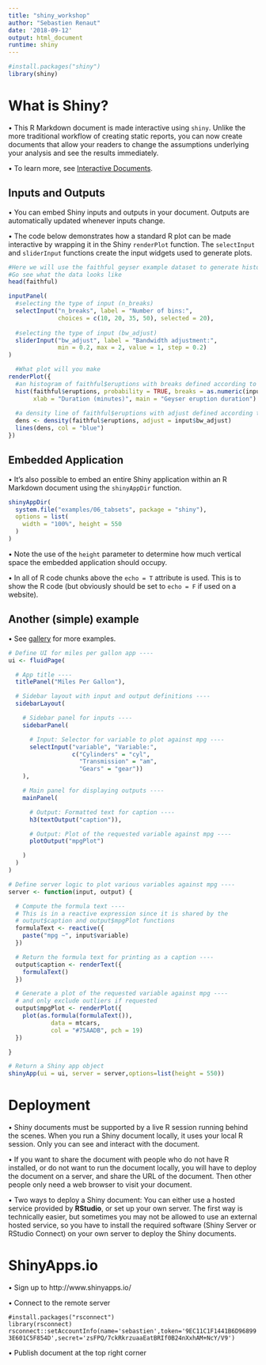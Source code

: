 ```yaml
---
title: "shiny_workshop"
author: "Sebastien Renaut"
date: '2018-09-12'
output: html_document
runtime: shiny
---
```


```r
#install.packages("shiny")
library(shiny)
```

# What is Shiny?
• This R Markdown document is made interactive using `shiny`. Unlike the more traditional workflow of creating static reports, you can now create documents that allow your readers to change the assumptions underlying your analysis and see the results immediately. 

• To learn more, see [Interactive Documents](http://rmarkdown.rstudio.com/authoring_shiny.html).

## Inputs and Outputs
• You can embed Shiny inputs and outputs in your document. Outputs are automatically updated whenever inputs change.   

• The code below demonstrates how a standard R plot can be made interactive by wrapping it in the Shiny `renderPlot` function. The `selectInput` and `sliderInput` functions create the input widgets used to generate plots.  


```r
#Here we will use the faithful geyser example dataset to generate histogram and a density function.
#Go see what the data looks like
head(faithful)

inputPanel(
  #selecting the type of input (n_breaks)
  selectInput("n_breaks", label = "Number of bins:",
              choices = c(10, 20, 35, 50), selected = 20),
  
  #selecting the type of input (bw_adjust)
  sliderInput("bw_adjust", label = "Bandwidth adjustment:",
              min = 0.2, max = 2, value = 1, step = 0.2)
)

  #What plot will you make
renderPlot({
  #an histogram of faithful$eruptions with breaks defined according to above
  hist(faithful$eruptions, probability = TRUE, breaks = as.numeric(input$n_breaks),
       xlab = "Duration (minutes)", main = "Geyser eruption duration")
  
  #a density line of faithful$eruptions with adjust defined according to above
  dens <- density(faithful$eruptions, adjust = input$bw_adjust)
  lines(dens, col = "blue")
})
```

## Embedded Application
• It's also possible to embed an entire Shiny application within an R Markdown document using the `shinyAppDir` function.  

```r
shinyAppDir(
  system.file("examples/06_tabsets", package = "shiny"),
  options = list(
    width = "100%", height = 550
  )
)
```

• Note the use of the `height` parameter to determine how much vertical space the embedded application should occupy.

• In all of R code chunks above the `echo = T` attribute is used. This is to show the R code (but obviously should be set to `echo = F` if used on a website).


## Another (simple) example
• See [gallery](https://shiny.rstudio.com/gallery/) for more examples.

```r
# Define UI for miles per gallon app ----
ui <- fluidPage(

  # App title ----
  titlePanel("Miles Per Gallon"),

  # Sidebar layout with input and output definitions ----
  sidebarLayout(

    # Sidebar panel for inputs ----
    sidebarPanel(

      # Input: Selector for variable to plot against mpg ----
      selectInput("variable", "Variable:",
                  c("Cylinders" = "cyl",
                    "Transmission" = "am",
                    "Gears" = "gear"))
    ),

    # Main panel for displaying outputs ----
    mainPanel(

      # Output: Formatted text for caption ----
      h3(textOutput("caption")),

      # Output: Plot of the requested variable against mpg ----
      plotOutput("mpgPlot")

    )
  )
)

# Define server logic to plot various variables against mpg ----
server <- function(input, output) {

  # Compute the formula text ----
  # This is in a reactive expression since it is shared by the
  # output$caption and output$mpgPlot functions
  formulaText <- reactive({
    paste("mpg ~", input$variable)
  })

  # Return the formula text for printing as a caption ----
  output$caption <- renderText({
    formulaText()
  })

  # Generate a plot of the requested variable against mpg ----
  # and only exclude outliers if requested
  output$mpgPlot <- renderPlot({
    plot(as.formula(formulaText()),
            data = mtcars,
            col = "#75AADB", pch = 19)
  })

}

# Return a Shiny app object
shinyApp(ui = ui, server = server,options=list(height = 550))
```  

# Deployment
• Shiny documents must be supported by a live R session running behind the scenes. When you run a Shiny document locally, it uses your local R session. Only you can see and interact with the document. 

• If you want to share the document with people who do not have R installed, or do not want to run the document locally, you will have to deploy the document on a server, and share the URL of the document. Then other people only need a web browser to visit your document.

• Two ways to deploy a Shiny document: You can either use a hosted service provided by **RStudio**, or set up your own server. The first way is technically easier, but sometimes you may not be allowed to use an external hosted service, so you have to install the required software (Shiny Server or RStudio Connect) on your own server to deploy the Shiny documents.

# ShinyApps.io
• Sign up to http://www.shinyapps.io/ 

• Connect to the remote server

`#install.packages("rsconnect")`  
`library(rsconnect)`  
`rsconnect::setAccountInfo(name='sebastien',token='9EC11C1F1441B6D968993E601C5F854D',secret='zsFPQ/7ckRkrzuaaEatBRIf0B24nXxhAM+NcY/V9')` 

• Publish document at the top right corner  


